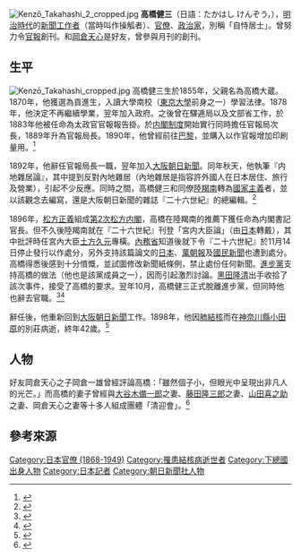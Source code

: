 {{Distinguish|高橋健三 (大坂)}}
[[File:Kenzō_Takahashi_2_cropped.jpg|thumb]]
'''高橋健三'''（日語：たかはし けんぞう，{{Bd|1855年|10月27日|1898年|7月22日}}），[[明治時代|明治時代]]的[[新聞工作者|新聞工作者]]（當時叫作操觚者）、[[官僚|官僚]]、[[政治家|政治家]]，別稱「自恃居士」。曾努力令[[官報|官報]]創刊。和[[岡倉天心|岡倉天心]]是好友，曾參與月刊{{Translink|ja|国華|}}的創刊。

== 生平 ==
[[File:Kenzō_Takahashi_cropped.jpg|thumb]]
高橋健三生於1855年，父親名為高橋大蔵。1870年，他獲選為貢進生，入讀大學南校（[[東京大學|東京大學]]前身之一）學習法律。1878年，他決定不再繼續學業，翌年加入政府。之後曾在驛逓局以及文部省工作，於1883年他被任命為太政官官報報告掛。於[[日本內閣|内閣制度]]開始實行同時擔任官報局次長，1889年升為官報局長。1890年，他曾經前往[[巴黎|巴黎]]，並購入{{Translink|en|Rotary printing press||轮转印刷机}}以作官報增加印刷量用。<ref>{{cite web |author1=コトバンク |title=高橋健三（読み）たかはしけんぞう |url=https://kotobank.jp/word/%E9%AB%98%E6%A9%8B%E5%81%A5%E4%B8%89-92709 |accessdate=2020-11-21}}</ref>

1892年，他辭任官報局長一職，翌年加入[[大阪朝日新聞|大阪朝日新聞]]。同年秋天，他執筆『内地雜居論』，其中提到反對內地雜居（內地雜居是指容許外國人在日本居住、旅行及營業），引起不少反應。同時之間，高橋健三和同僚[[陸羯南|陸羯南]]轉為[[國家主義|國家主義]]者，並以該觀念去編寫，還是大阪朝日新聞的雜誌『二十六世紀』的總編輯。<ref>{{cite book |author1=佐佐木隆 |title=国史大辞典 9 |date=1988 |publisher=吉川弘文館 |isbn=978-4-642-00509-8}}</ref>

1896年，[[松方正義|松方正義]]組成[[第2次松方内閣|第2次松方内閣]]，高橋在陸羯南的推薦下獲任命為内閣書記官長。但不久後陸羯南就在『二十六世紀』刊登「宮内大臣論」（由[[日本新聞|日本]]轉戴），其中批評時任宮內大臣[[土方久元|土方久元]]專橫。[[內務省|內務省]]知道後就下令『二十六世紀』於11月14日停止發行以作處分，另外支持該篇論文的[[日本新聞|日本]]、[[萬朝報|萬朝報]]及[[國民新聞|國民新聞]]也遭到處分。高橋得悉後感到十分憤慨，並試圖修改新聞紙條例，禁止處份任何新聞。[[進步黨_(明治時代)|進步黨]]支持高橋的做法（他也是該黨成員之一），因而引起激烈討論。[[黑田隆清|黑田隆清]]出手收拾了該次事件，接受了高橋的要求。翌年10月，高橋健三正式脫離進步黨，但同時他也辭去官職。<ref>{{cite web |author1=けやきのブログⅡ |title=出発点は新聞売り子・古本から星製薬創業、星一（福島県) |url=http://keyakinokaze.cocolog-nifty.com/rekishibooks/2015/10/post-eec7.html |accessdate=2020-11-21}}</ref><ref>{{cite book |author1=内川芳美 |title=日本史大事典 4 |date=1993 |publisher=平凡社 |isbn=978-4-582-13104-8}}</ref>

辭任後，他重新回到[[大阪朝日新聞|大阪朝日新聞]]工作。1898年，他因[[肺結核|肺結核]]而在[[神奈川縣|神奈川縣]][[小田原|小田原]]的別莊病逝，終年42歲。<ref>{{cite web |author1=近代日本の肖像、国立国会図書館 |title=高橋健三　たかはし けんぞう |url=https://www.ndl.go.jp/portrait/datas/437.html |accessdate=2020-11-21}}</ref>

== 人物 ==
好友岡倉天心之子岡倉一雄曾經評論高橋：「雖然個子小，但眼光中呈現出非凡人的光芒。」而高橋的妻子曾經與[[大谷木備一郎|大谷木備一郎]]之妻、[[藤田隆三郎|藤田隆三郎]]之妻、[[山田喜之助|山田喜之助]]之妻、岡倉天心之妻等十多人組成團體「清迎會」。<ref>{{cite book |author1=松本清張 |title=岡倉天心 |publisher=河出文庫 |pages=p.83 - 84}}</ref>

== 參考來源 ==
{{Reflist}}

[[Category:日本官僚_(1868-1949)|Category:日本官僚 (1868-1949)]]
[[Category:罹患結核病逝世者|Category:罹患結核病逝世者]]
[[Category:下總國出身人物|Category:下總國出身人物]]
[[Category:日本記者|Category:日本記者]]
[[Category:朝日新聞社人物|Category:朝日新聞社人物]]